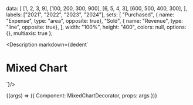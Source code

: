 
  data: [
    [1, 2, 3, 9],
    [100, 200, 300, 900],
    [6, 5, 4, 3],
    [600, 500, 400, 300],
  ],
  labels: ["2021", "2022", "2023", "2024"],
  sets: [
    "Purchased",
    { name: "Expense", type: "area", opposite: true},
    "Sold",
    { name: "Revenue", type: "line", opposite: true},
  ],
  width: "100%",
  height: "400",
  colors: null,
  options: {},
  multiaxis: true
};

<Meta
  title="Charts/Complex Charts/Multi Axis (Mixed)"
  component={Chart}
  args={args}
/>

<Description markdown={dedent`
# Mixed Chart
`}/>

<Canvas>
  <Story
  name="Multi Axis (Mixed)"
  args={args}
  >
  {(args) => ({
    Component: MixedChartDecorator,
    props: args
  })}
  </Story>
</Canvas>

<ArgsTable story="Multi Axis (Mixed)" />
